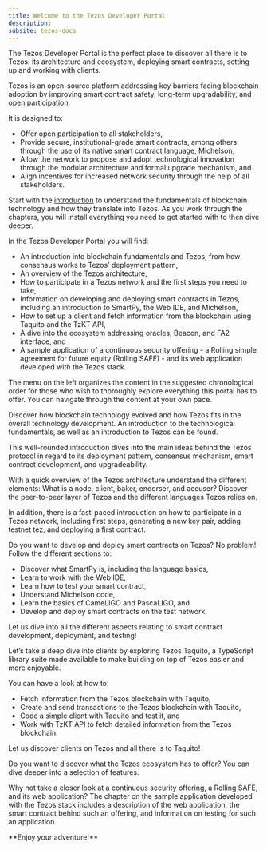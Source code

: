 ```yaml
---
title: Welcome to the Tezos Developer Portal!
description: 
subsite: tezos-docs
---
```




<OverviewBox title="All you need to develop with Tezos" imgSrc="/img/Hero-02-01-t.png" floating="true">

The Tezos Developer Portal is the perfect place to discover all there is to Tezos: its architecture and ecosystem, deploying smart contracts, setting up and working with clients.

Tezos is an open-source platform addressing key barriers facing blockchain adoption by improving smart contract safety, long-term upgradability, and open participation.

It is designed to:

* Offer open participation to all stakeholders,
* Provide secure, institutional-grade smart contracts, among others through the use of its native smart contract language, Michelson,
* Allow the network to propose and adopt technological innovation through the modular architecture and formal upgrade mechanism, and
* Align incentives for increased network security through the help of all stakeholders.

</OverviewBox>

Start with the [introduction](/blockchain-fundamentals/landingpage) to understand the fundamentals of blockchain technology and how they translate into Tezos. As you work through the chapters, you will install everything you need to get started with to then dive deeper.

In the Tezos Developer Portal you will find:

* An introduction into blockchain fundamentals and Tezos, from how consensus works to Tezos’ deployment pattern,
* An overview of the Tezos architecture,
* How to participate in a Tezos network and the first steps you need to take,
* Information on developing and deploying smart contracts in Tezos, including an introduction to SmartPy, the Web IDE, and Michelson,
* How to set up a client and fetch information from the blockchain using Taquito and the TzKT API,
* A dive into the ecosystem addressing oracles, Beacon, and FA2 interface, and
* A sample application of a continuous security offering - a Rolling simple agreement for future equity (Rolling SAFE) - and its web application developed with the Tezos stack.


<HighlightBox type="info">

The menu on the left organizes the content in the suggested chronological order for those who wish to thoroughly explore everything this portal has to offer. You can navigate through the content at your own pace.

</HighlightBox>

<OverviewBox title="Tezos Introduction" linkHref="/blockchain-fundamentals/landingpage" linkText="Tezos Introduction" imgSrc="/img/Tezos-logo-section-01.png" floating="true">

Discover how blockchain technology evolved and how Tezos fits in the overall technology development. An introduction to the technological fundamentals, as well as an introduction to Tezos can be found. 

This well-rounded introduction dives into the main ideas behind the Tezos protocol in regard to its deployment pattern, consensus mechanism, smart contract development, and upgradeability.

</OverviewBox>


<OverviewBox title="Getting to Know Tezos" linkHref="/tezos-basics/landingpage" linkText="Getting to Know Tezos" imgSrc="/img/Brain-section.png" floating="true">

With a quick overview of the Tezos architecture understand the different elements: What is a node, client, baker, endorser, and accuser? Discover the peer-to-peer layer of Tezos and the different languages Tezos relies on.

In addition, there is a fast-paced introduction on how to participate in a Tezos network, including first steps, generating a new key pair, adding testnet tez, and deploying a first contract.

</OverviewBox>


<OverviewBox title="Writing Smart Contracts" linkHref="/smart-contracts" linkText="Writing Smart Contracts" imgSrc="/img/Teaching.png" floating="true">

Do you want to develop and deploy smart contracts on Tezos? No problem! Follow the different sections to:

* Discover what SmartPy is, including the language basics,
* Learn to work with the Web IDE,
* Learn how to test your smart contract,
* Understand Michelson code,
* Learn the basics of CameLIGO and PascaLIGO, and
* Develop and deploy smart contracts on the test network.

Let us dive into all the different aspects relating to smart contract development, deployment, and testing!

</OverviewBox>


<OverviewBox title="Clients" linkHref="/clients" linkText="Clients" imgSrc="/img/Feature_4_A-01.png" floating="true">

Let’s take a deep dive into clients by exploring Tezos Taquito, a TypeScript library suite made available to make building on top of Tezos easier and more enjoyable.

You can have a look at how to:

* Fetch information from the Tezos blockchain with Taquito,
* Create and send transactions to the Tezos blockchain with Taquito,
* Code a simple client with Taquito and test it, and
* Work with TzKT API to fetch detailed information from the Tezos blockchain.

Let us discover clients on Tezos and all there is to Taquito!

</OverviewBox>

<OverviewBox title="Ecosystem" linkHref="/ecosystem" linkText="Ecosystem" floating="true">

Do you want to discover what the Tezos ecosystem has to offer? You can dive deeper into a selection of features.

<ActionCardWrapper>
  <ActionCard href="/fa2" text="The FA2 interface" desc="Learn how to work with the FA2 interface for Tezos"></ActionCard>
  <ActionCard href="/oracles" text="Oracles" desc="Learn how to use Harbinger and Chainlink with Tezos"></ActionCard>
  <ActionCard href="/beacon" text="Beacon" desc="Learn all about Beacon and how to work with the Beacon SDK"></ActionCard>
</ActionCardWrapper>

</OverviewBox>

<OverviewBox title="" linkHref="/cso-project" linkText="Rolling SAFE sample application" floating="true">

Why not take a closer look at a continuous security offering, a Rolling SAFE, and its web application? The chapter on the sample application developed with the Tezos stack includes a description of the web application, the smart contract behind such an offering, and information on testing for such an application.

<ActionCardWrapper>
  <ActionCard href="/intro-origins-of-rolling-safe" text="The Origins of Rolling SAFEs" desc="Discover the origins by taking a closer look at different funding mechanisms and SAFEs"></ActionCard>
  <ActionCard href="/what-is-a-rolling-safe" text="What is a Rolling SAFE?" desc="Learn about Rolling SAFEs and their value added as a funding mechanism"></ActionCard>
  <ActionCard href="/rolling-safe-system-architecture" text="System Architecture and Data Handling" desc="Dive deeper into planning with a closer look on B9lab's approach"></ActionCard>
  <ActionCard href="/cso-smart-contract-implementation-part-1" text="Smart Contract Implementation" desc="Want to take a look behind the curtains?"></ActionCard>
  <ActionCard href="/cso-platform-stack" text="Platform Stack" desc="Discover implementing interactions with the Tezos blockchain"></ActionCard>
  <ActionCard href="/cso-platform-tests" text="Testing, Testing, Testing" desc="Take a look at testing with the SmartPy IDE and unit testing for wrappers"></ActionCard>
  <ActionCard href="/cso-tezos-full-end-to-end-test" text="More Testing - A Full End-to-End Test Setup" desc="Create a test network, sandbox environment, and test the web application"></ActionCard>
</ActionCardWrapper>

</OverviewBox>
**Enjoy your adventure!**
